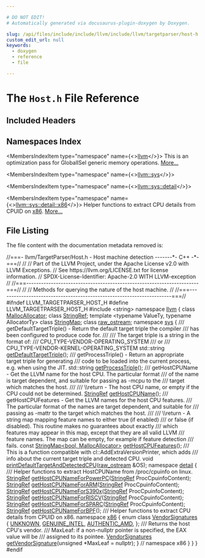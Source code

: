 ```yaml
---

# DO NOT EDIT!
# Automatically generated via docusaurus-plugin-doxygen by Doxygen.

slug: /api/files/include/include/llvm/include/llvm/targetparser/host-h
custom_edit_url: null
keywords:
  - doxygen
  - reference
  - file

---
```





# The `Host.h` File Reference

<DoxygenPage pluginConfig={pluginConfig}>



## Included Headers

<IncludesList>
<IncludesListItem
  filePath="string"
  permalink=""
  isLocal="false" />
</IncludesList>

## Namespaces Index

<MembersIndex>

<MembersIndexItem
  type="namespace"
  name={<><a href="/docs/api/namespaces/llvm">llvm</a></>}>
This is an optimization pass for GlobalISel generic memory operations. <a href="/docs/api/namespaces/llvm/#details">More...</a>
</MembersIndexItem>

<MembersIndexItem
  type="namespace"
  name={<><a href="/docs/api/namespaces/llvm/sys">llvm::sys</a></>}>
</MembersIndexItem>

<MembersIndexItem
  type="namespace"
  name={<><a href="/docs/api/namespaces/llvm/sys/detail">llvm::sys::detail</a></>}>
</MembersIndexItem>

<MembersIndexItem
  type="namespace"
  name={<><a href="/docs/api/namespaces/llvm/sys/detail/x86">llvm::sys::detail::x86</a></>}>
Helper functions to extract CPU details from CPUID on <a href="/docs/api/namespaces/llvm/sys/detail/x86">x86</a>. <a href="/docs/api/namespaces/llvm/sys/detail/x86/#details">More...</a>
</MembersIndexItem>

</MembersIndex>


## File Listing

The file content with the documentation metadata removed is:

<ProgramListing>

<Link id="l00001" /><CodeLine lineNumber="1"><Highlight kind="comment">//===- llvm/TargetParser/Host.h - Host machine detection  -------&#42;- C++ -&#42;-===//</Highlight><Highlight kind="normal"></Highlight></CodeLine>
<Link id="l00002" /><CodeLine lineNumber="2"><Highlight kind="normal"></Highlight><Highlight kind="comment">//</Highlight><Highlight kind="normal"></Highlight></CodeLine>
<Link id="l00003" /><CodeLine lineNumber="3"><Highlight kind="normal"></Highlight><Highlight kind="comment">// Part of the LLVM Project, under the Apache License v2.0 with LLVM Exceptions.</Highlight><Highlight kind="normal"></Highlight></CodeLine>
<Link id="l00004" /><CodeLine lineNumber="4"><Highlight kind="normal"></Highlight><Highlight kind="comment">// See https://llvm.org/LICENSE.txt for license information.</Highlight><Highlight kind="normal"></Highlight></CodeLine>
<Link id="l00005" /><CodeLine lineNumber="5"><Highlight kind="normal"></Highlight><Highlight kind="comment">// SPDX-License-Identifier: Apache-2.0 WITH LLVM-exception</Highlight><Highlight kind="normal"></Highlight></CodeLine>
<Link id="l00006" /><CodeLine lineNumber="6"><Highlight kind="normal"></Highlight><Highlight kind="comment">//</Highlight><Highlight kind="normal"></Highlight></CodeLine>
<Link id="l00007" /><CodeLine lineNumber="7"><Highlight kind="normal"></Highlight><Highlight kind="comment">//===----------------------------------------------------------------------===//</Highlight><Highlight kind="normal"></Highlight></CodeLine>
<Link id="l00008" /><CodeLine lineNumber="8"><Highlight kind="normal"></Highlight><Highlight kind="comment">//</Highlight><Highlight kind="normal"></Highlight></CodeLine>
<Link id="l00009" /><CodeLine lineNumber="9"><Highlight kind="normal"></Highlight><Highlight kind="comment">// Methods for querying the nature of the host machine.</Highlight><Highlight kind="normal"></Highlight></CodeLine>
<Link id="l00010" /><CodeLine lineNumber="10"><Highlight kind="normal"></Highlight><Highlight kind="comment">//</Highlight><Highlight kind="normal"></Highlight></CodeLine>
<Link id="l00011" /><CodeLine lineNumber="11"><Highlight kind="normal"></Highlight><Highlight kind="comment">//===----------------------------------------------------------------------===//</Highlight><Highlight kind="normal"></Highlight></CodeLine>
<Link id="l00012" /><CodeLine lineNumber="12"><Highlight kind="normal"></Highlight></CodeLine>
<Link id="l00013" /><CodeLine lineNumber="13"><Highlight kind="normal"></Highlight><Highlight kind="preprocessor">#ifndef LLVM&#95;TARGETPARSER&#95;HOST&#95;H</Highlight><Highlight kind="normal"></Highlight></CodeLine>
<Link id="l00014" /><CodeLine lineNumber="14"><Highlight kind="normal"></Highlight><Highlight kind="preprocessor">#define LLVM&#95;TARGETPARSER&#95;HOST&#95;H</Highlight><Highlight kind="normal"></Highlight></CodeLine>
<Link id="l00015" /><CodeLine lineNumber="15"><Highlight kind="normal"></Highlight></CodeLine>
<Link id="l00016" /><CodeLine lineNumber="16"><Highlight kind="normal"></Highlight><Highlight kind="preprocessor">#include &lt;string&gt;</Highlight><Highlight kind="normal"></Highlight></CodeLine>
<Link id="l00017" /><CodeLine lineNumber="17"><Highlight kind="normal"></Highlight></CodeLine>
<Link id="l00018" /><CodeLine lineNumber="18"><Highlight kind="normal"></Highlight><Highlight kind="keyword">namespace </Highlight><Highlight kind="normal"><a href="/docs/api/namespaces/llvm">llvm</a> &#123;</Highlight></CodeLine>
<Link id="l00019" /><CodeLine lineNumber="19"><Highlight kind="normal"></Highlight><Highlight kind="keyword">class </Highlight><Highlight kind="normal"><a href="/docs/api/classes/llvm/mallocallocator">MallocAllocator</a>;</Highlight></CodeLine>
<Link id="l00020" /><CodeLine lineNumber="20"><Highlight kind="normal"></Highlight><Highlight kind="keyword">class </Highlight><Highlight kind="normal"><a href="/docs/api/classes/llvm/stringref">StringRef</a>;</Highlight></CodeLine>
<Link id="l00021" /><CodeLine lineNumber="21"><Highlight kind="normal"></Highlight><Highlight kind="keyword">template</Highlight><Highlight kind="normal"> &lt;</Highlight><Highlight kind="keyword">typename</Highlight><Highlight kind="normal"> ValueTy, </Highlight><Highlight kind="keyword">typename</Highlight><Highlight kind="normal"> AllocatorTy&gt; </Highlight><Highlight kind="keyword">class </Highlight><Highlight kind="normal"><a href="/docs/api/classes/llvm/stringmap">StringMap</a>;</Highlight></CodeLine>
<Link id="l00022" /><CodeLine lineNumber="22"><Highlight kind="normal"></Highlight><Highlight kind="keyword">class </Highlight><Highlight kind="normal"><a href="/docs/api/classes/llvm/raw-ostream">raw&#95;ostream</a>;</Highlight></CodeLine>
<Link id="l00023" /><CodeLine lineNumber="23"><Highlight kind="normal"></Highlight></CodeLine>
<Link id="l00024" /><CodeLine lineNumber="24"><Highlight kind="normal"></Highlight><Highlight kind="keyword">namespace </Highlight><Highlight kind="normal"><a href="/docs/api/namespaces/llvm/sys">sys</a> &#123;</Highlight></CodeLine>
<Link id="l00025" /><CodeLine lineNumber="25"><Highlight kind="normal"></Highlight><Highlight kind="comment"></Highlight></CodeLine>
<Link id="l00026" /><CodeLine lineNumber="26"><Highlight kind="comment">  /// getDefaultTargetTriple() - Return the default target triple the compiler</Highlight></CodeLine>
<Link id="l00027" /><CodeLine lineNumber="27"><Highlight kind="comment">  /// has been configured to produce code for.</Highlight></CodeLine>
<Link id="l00028" /><CodeLine lineNumber="28"><Highlight kind="comment">  ///</Highlight></CodeLine>
<Link id="l00029" /><CodeLine lineNumber="29"><Highlight kind="comment">  /// The target triple is a string in the format of:</Highlight></CodeLine>
<Link id="l00030" /><CodeLine lineNumber="30"><Highlight kind="comment">  ///   CPU&#95;TYPE-VENDOR-OPERATING&#95;SYSTEM</Highlight></CodeLine>
<Link id="l00031" /><CodeLine lineNumber="31"><Highlight kind="comment">  /// or</Highlight></CodeLine>
<Link id="l00032" /><CodeLine lineNumber="32"><Highlight kind="comment">  ///   CPU&#95;TYPE-VENDOR-KERNEL-OPERATING&#95;SYSTEM</Highlight><Highlight kind="normal"></Highlight></CodeLine>
<Link id="l00033" /><CodeLine lineNumber="33" lineLink="/docs/api/namespaces/llvm/sys/#ae329f3571e25025c5496be7a9746a94f"><Highlight kind="normal">  std::string <a href="/docs/api/namespaces/llvm/sys/#ae329f3571e25025c5496be7a9746a94f">getDefaultTargetTriple</a>();</Highlight></CodeLine>
<Link id="l00034" /><CodeLine lineNumber="34"><Highlight kind="normal"></Highlight><Highlight kind="comment"></Highlight></CodeLine>
<Link id="l00035" /><CodeLine lineNumber="35"><Highlight kind="comment">  /// getProcessTriple() - Return an appropriate target triple for generating</Highlight></CodeLine>
<Link id="l00036" /><CodeLine lineNumber="36"><Highlight kind="comment">  /// code to be loaded into the current process, e.g. when using the JIT.</Highlight><Highlight kind="normal"></Highlight></CodeLine>
<Link id="l00037" /><CodeLine lineNumber="37"><Highlight kind="normal">  std::string <a href="/docs/api/namespaces/llvm/sys/#aab375071f641a086c0d7067635ccd3dc">getProcessTriple</a>();</Highlight></CodeLine>
<Link id="l00038" /><CodeLine lineNumber="38"><Highlight kind="normal"></Highlight><Highlight kind="comment"></Highlight></CodeLine>
<Link id="l00039" /><CodeLine lineNumber="39"><Highlight kind="comment">  /// getHostCPUName - Get the LLVM name for the host CPU. The particular format</Highlight></CodeLine>
<Link id="l00040" /><CodeLine lineNumber="40"><Highlight kind="comment">  /// of the name is target dependent, and suitable for passing as -mcpu to the</Highlight></CodeLine>
<Link id="l00041" /><CodeLine lineNumber="41"><Highlight kind="comment">  /// target which matches the host.</Highlight></CodeLine>
<Link id="l00042" /><CodeLine lineNumber="42"><Highlight kind="comment">  ///</Highlight></CodeLine>
<Link id="l00043" /><CodeLine lineNumber="43"><Highlight kind="comment">  /// \\return - The host CPU name, or empty if the CPU could not be determined.</Highlight><Highlight kind="normal"></Highlight></CodeLine>
<Link id="l00044" /><CodeLine lineNumber="44"><Highlight kind="normal">  <a href="/docs/api/classes/llvm/stringref">StringRef</a> <a href="/docs/api/namespaces/llvm/sys/#a2e8cdc0e591685c9156af3d0d4fdae06">getHostCPUName</a>();</Highlight></CodeLine>
<Link id="l00045" /><CodeLine lineNumber="45"><Highlight kind="normal"></Highlight><Highlight kind="comment"></Highlight></CodeLine>
<Link id="l00046" /><CodeLine lineNumber="46"><Highlight kind="comment">  /// getHostCPUFeatures - Get the LLVM names for the host CPU features.</Highlight></CodeLine>
<Link id="l00047" /><CodeLine lineNumber="47"><Highlight kind="comment">  /// The particular format of the names are target dependent, and suitable for</Highlight></CodeLine>
<Link id="l00048" /><CodeLine lineNumber="48"><Highlight kind="comment">  /// passing as -mattr to the target which matches the host.</Highlight></CodeLine>
<Link id="l00049" /><CodeLine lineNumber="49"><Highlight kind="comment">  ///</Highlight></CodeLine>
<Link id="l00050" /><CodeLine lineNumber="50"><Highlight kind="comment">  /// \\return - A string map mapping feature names to either true (if enabled)</Highlight></CodeLine>
<Link id="l00051" /><CodeLine lineNumber="51"><Highlight kind="comment">  /// or false (if disabled). This routine makes no guarantees about exactly</Highlight></CodeLine>
<Link id="l00052" /><CodeLine lineNumber="52"><Highlight kind="comment">  /// which features may appear in this map, except that they are all valid LLVM</Highlight></CodeLine>
<Link id="l00053" /><CodeLine lineNumber="53"><Highlight kind="comment">  /// feature names. The map can be empty, for example if feature detection</Highlight></CodeLine>
<Link id="l00054" /><CodeLine lineNumber="54"><Highlight kind="comment">  /// fails.</Highlight><Highlight kind="normal"></Highlight></CodeLine>
<Link id="l00055" /><CodeLine lineNumber="55"><Highlight kind="normal">  </Highlight><Highlight kind="keyword">const</Highlight><Highlight kind="normal"> <a href="/docs/api/classes/llvm/stringmap">StringMap&lt;bool, MallocAllocator&gt;</a> <a href="/docs/api/namespaces/llvm/sys/#a2e3453665d04910c970e81e6c2fc2f98">getHostCPUFeatures</a>();</Highlight></CodeLine>
<Link id="l00056" /><CodeLine lineNumber="56"><Highlight kind="normal"></Highlight><Highlight kind="comment"></Highlight></CodeLine>
<Link id="l00057" /><CodeLine lineNumber="57"><Highlight kind="comment">  /// This is a function compatible with cl::AddExtraVersionPrinter, which adds</Highlight></CodeLine>
<Link id="l00058" /><CodeLine lineNumber="58"><Highlight kind="comment">  /// info about the current target triple and detected CPU.</Highlight><Highlight kind="normal"></Highlight></CodeLine>
<Link id="l00059" /><CodeLine lineNumber="59"><Highlight kind="normal">  </Highlight><Highlight kind="keywordtype">void</Highlight><Highlight kind="normal"> <a href="/docs/api/namespaces/llvm/sys/#a4c97da4b78b9ba7daea27e6d8aec67d4">printDefaultTargetAndDetectedCPU</a>(<a href="/docs/api/classes/llvm/raw-ostream">raw&#95;ostream</a> &amp;OS);</Highlight></CodeLine>
<Link id="l00060" /><CodeLine lineNumber="60"><Highlight kind="normal"></Highlight></CodeLine>
<Link id="l00061" /><CodeLine lineNumber="61" lineLink="/docs/api/namespaces/llvm/sys/detail"><Highlight kind="normal">  </Highlight><Highlight kind="keyword">namespace </Highlight><Highlight kind="normal"><a href="/docs/api/namespaces/detail">detail</a> &#123;</Highlight><Highlight kind="comment"></Highlight></CodeLine>
<Link id="l00062" /><CodeLine lineNumber="62"><Highlight kind="comment">  /// Helper functions to extract HostCPUName from /proc/cpuinfo on linux.</Highlight><Highlight kind="normal"></Highlight></CodeLine>
<Link id="l00063" /><CodeLine lineNumber="63"><Highlight kind="normal">  <a href="/docs/api/classes/llvm/stringref">StringRef</a> <a href="/docs/api/namespaces/llvm/sys/detail/#a506b97a4c93510ccce514cef204be19d">getHostCPUNameForPowerPC</a>(<a href="/docs/api/classes/llvm/stringref">StringRef</a> ProcCpuinfoContent);</Highlight></CodeLine>
<Link id="l00064" /><CodeLine lineNumber="64"><Highlight kind="normal">  <a href="/docs/api/classes/llvm/stringref">StringRef</a> <a href="/docs/api/namespaces/llvm/sys/detail/#a5cd7a516996539c18628e51d9f628e07">getHostCPUNameForARM</a>(<a href="/docs/api/classes/llvm/stringref">StringRef</a> ProcCpuinfoContent);</Highlight></CodeLine>
<Link id="l00065" /><CodeLine lineNumber="65"><Highlight kind="normal">  <a href="/docs/api/classes/llvm/stringref">StringRef</a> <a href="/docs/api/namespaces/llvm/sys/detail/#a3455f56c4a28156282d4f5cd6265e034">getHostCPUNameForS390x</a>(<a href="/docs/api/classes/llvm/stringref">StringRef</a> ProcCpuinfoContent);</Highlight></CodeLine>
<Link id="l00066" /><CodeLine lineNumber="66"><Highlight kind="normal">  <a href="/docs/api/classes/llvm/stringref">StringRef</a> <a href="/docs/api/namespaces/llvm/sys/detail/#a6c6d718154a7120db2e00cd7a1895aea">getHostCPUNameForRISCV</a>(<a href="/docs/api/classes/llvm/stringref">StringRef</a> ProcCpuinfoContent);</Highlight></CodeLine>
<Link id="l00067" /><CodeLine lineNumber="67" lineLink="/docs/api/namespaces/llvm/sys/detail/#aa385dd3ba9b5d62db024a6adb9ffafa4"><Highlight kind="normal">  <a href="/docs/api/classes/llvm/stringref">StringRef</a> <a href="/docs/api/namespaces/llvm/sys/detail/#aa385dd3ba9b5d62db024a6adb9ffafa4">getHostCPUNameForSPARC</a>(<a href="/docs/api/classes/llvm/stringref">StringRef</a> ProcCpuinfoContent);</Highlight></CodeLine>
<Link id="l00068" /><CodeLine lineNumber="68"><Highlight kind="normal">  <a href="/docs/api/classes/llvm/stringref">StringRef</a> <a href="/docs/api/namespaces/llvm/sys/detail/#a586f1a912d0b5bf5a176e0b3799de5b7">getHostCPUNameForBPF</a>();</Highlight></CodeLine>
<Link id="l00069" /><CodeLine lineNumber="69"><Highlight kind="normal"></Highlight><Highlight kind="comment"></Highlight></CodeLine>
<Link id="l00070" /><CodeLine lineNumber="70"><Highlight kind="comment">  /// Helper functions to extract CPU details from CPUID on x86.</Highlight><Highlight kind="normal"></Highlight></CodeLine>
<Link id="l00071" /><CodeLine lineNumber="71" lineLink="/docs/api/namespaces/llvm/sys/detail/x86"><Highlight kind="normal">  </Highlight><Highlight kind="keyword">namespace </Highlight><Highlight kind="normal"><a href="/docs/api/namespaces/llvm/sys/detail/x86">x86</a> &#123;</Highlight></CodeLine>
<Link id="l00072" /><CodeLine lineNumber="72" lineLink="/docs/api/namespaces/llvm/sys/detail/x86/#acb4b733a1f49794a905f5735a30bf466"><Highlight kind="normal">  </Highlight><Highlight kind="keyword">enum class</Highlight><Highlight kind="normal"> <a href="/docs/api/namespaces/llvm/sys/detail/x86/#acb4b733a1f49794a905f5735a30bf466">VendorSignatures</a> &#123;</Highlight></CodeLine>
<Link id="l00073" /><CodeLine lineNumber="73" lineLink="/docs/api/namespaces/llvm/sys/detail/x86/#acb4b733a1f49794a905f5735a30bf466a696b031073e74bf2cb98e5ef201d4aa3"><Highlight kind="normal">    <a href="/docs/api/namespaces/llvm/sys/detail/x86/#acb4b733a1f49794a905f5735a30bf466a696b031073e74bf2cb98e5ef201d4aa3">UNKNOWN</a>,</Highlight></CodeLine>
<Link id="l00074" /><CodeLine lineNumber="74" lineLink="/docs/api/namespaces/llvm/sys/detail/x86/#acb4b733a1f49794a905f5735a30bf466ac21b5352fdce8cbfdfab24a7f138d091"><Highlight kind="normal">    <a href="/docs/api/namespaces/llvm/sys/detail/x86/#acb4b733a1f49794a905f5735a30bf466ac21b5352fdce8cbfdfab24a7f138d091">GENUINE&#95;INTEL</a>,</Highlight></CodeLine>
<Link id="l00075" /><CodeLine lineNumber="75" lineLink="/docs/api/namespaces/llvm/sys/detail/x86/#acb4b733a1f49794a905f5735a30bf466a2c333fca249d8d869bd42d141c055ab2"><Highlight kind="normal">    <a href="/docs/api/namespaces/llvm/sys/detail/x86/#acb4b733a1f49794a905f5735a30bf466a2c333fca249d8d869bd42d141c055ab2">AUTHENTIC&#95;AMD</a>,</Highlight></CodeLine>
<Link id="l00076" /><CodeLine lineNumber="76"><Highlight kind="normal">  &#125;;</Highlight></CodeLine>
<Link id="l00077" /><CodeLine lineNumber="77"><Highlight kind="normal"></Highlight><Highlight kind="comment"></Highlight></CodeLine>
<Link id="l00078" /><CodeLine lineNumber="78"><Highlight kind="comment">  /// Returns the host CPU&#39;s vendor.</Highlight></CodeLine>
<Link id="l00079" /><CodeLine lineNumber="79"><Highlight kind="comment">  /// MaxLeaf: if a non-nullptr pointer is specified, the EAX value will be</Highlight></CodeLine>
<Link id="l00080" /><CodeLine lineNumber="80"><Highlight kind="comment">  /// assigned to its pointee.</Highlight><Highlight kind="normal"></Highlight></CodeLine>
<Link id="l00081" /><CodeLine lineNumber="81"><Highlight kind="normal">  <a href="/docs/api/namespaces/llvm/sys/detail/x86/#acb4b733a1f49794a905f5735a30bf466">VendorSignatures</a> <a href="/docs/api/namespaces/llvm/sys/detail/x86/#af6098093bce999858442cd6a17a299e9">getVendorSignature</a>(</Highlight><Highlight kind="keywordtype">unsigned</Highlight><Highlight kind="normal"> &#42;MaxLeaf = </Highlight><Highlight kind="keyword">nullptr</Highlight><Highlight kind="normal">);</Highlight></CodeLine>
<Link id="l00082" /><CodeLine lineNumber="82"><Highlight kind="normal">  &#125; </Highlight><Highlight kind="comment">// namespace x86</Highlight><Highlight kind="normal"></Highlight></CodeLine>
<Link id="l00083" /><CodeLine lineNumber="83"><Highlight kind="normal">  &#125;</Highlight></CodeLine>
<Link id="l00084" /><CodeLine lineNumber="84"><Highlight kind="normal">&#125;</Highlight></CodeLine>
<Link id="l00085" /><CodeLine lineNumber="85"><Highlight kind="normal">&#125;</Highlight></CodeLine>
<Link id="l00086" /><CodeLine lineNumber="86"><Highlight kind="normal"></Highlight></CodeLine>
<Link id="l00087" /><CodeLine lineNumber="87"><Highlight kind="normal"></Highlight><Highlight kind="preprocessor">#endif</Highlight></CodeLine>

</ProgramListing>

</DoxygenPage>
